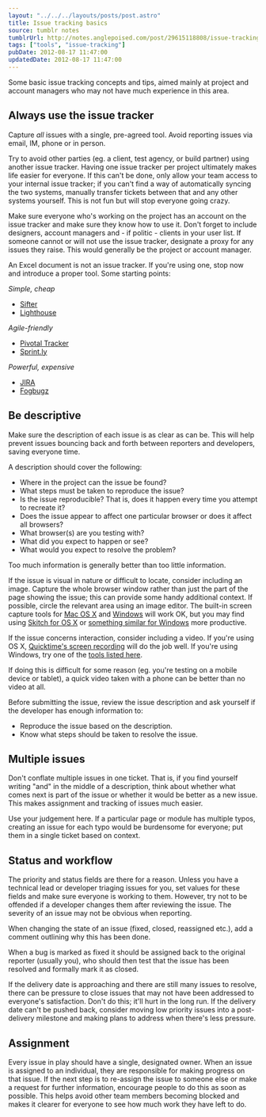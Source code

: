 ```yaml
---
layout: "../../../layouts/posts/post.astro"
title: Issue tracking basics
source: tumblr notes
tumblrUrl: http://notes.anglepoised.com/post/29615118808/issue-tracking-basics
tags: ["tools", "issue-tracking"]
pubDate: 2012-08-17 11:47:00
updatedDate: 2012-08-17 11:47:00
---
```


Some basic issue tracking concepts and tips, aimed mainly at project and account managers who may not have much experience in this area.

## Always use the issue tracker

Capture _all_ issues with a single, pre-agreed tool. Avoid reporting issues via email, IM, phone or in person.

Try to avoid other parties (eg. a client, test agency, or build partner) using another issue tracker. Having one issue tracker per project ultimately makes life easier for everyone. If this can't be done, only allow your team access to your internal issue tracker; if you can't find a way of automatically syncing the two systems, manually transfer tickets between that and any other systems yourself. This is not fun but will stop everyone going crazy.

Make sure everyone who's working on the project has an account on the issue tracker and make sure they know how to use it. Don't forget to include designers, account managers and - if politic - clients in your user list. If someone cannot or will not use the issue tracker, designate a proxy for any issues they raise. This would generally be the project or account manager.

An Excel document is not an issue tracker. If you're using one, stop now and introduce a proper tool. Some starting points:

_Simple, cheap_

- [Sifter](https://sifterapp.com/)
- [Lighthouse](http://lighthouseapp.com/)

_Agile-friendly_

- [Pivotal Tracker](http://www.pivotaltracker.com/)
- [Sprint.ly](https://sprint.ly/)

_Powerful, expensive_

- [JIRA](http://www.atlassian.com/software/jira/)
- [Fogbugz](http://www.fogcreek.com/fogbugz/)

## Be descriptive

Make sure the description of each issue is as clear as can be. This will help prevent issues bouncing back and forth between reporters and developers, saving everyone time.

A description should cover the following:

- Where in the project can the issue be found?
- What steps must be taken to reproduce the issue?
- Is the issue reproducible? That is, does it happen every time you attempt to recreate it?
- Does the issue appear to affect one particular browser or does it affect all browsers?
- What browser(s) are you testing with?
- What did you expect to happen or see?
- What would you expect to resolve the problem?

Too much information is generally better than too little information.

If the issue is visual in nature or difficult to locate, consider including an image. Capture the whole browser window rather than just the part of the page showing the issue; this can provide some handy additional context. If possible, circle the relevant area using an image editor. The built-in screen capture tools for [Mac OS X](http://guides.macrumors.com/Taking_Screenshots_in_Mac_OS_X) and [Windows](http://windows.about.com/od/windowsforbeginners/ht/screencap.htm) will work OK, but you may find using [Skitch for OS X](http://skitch.com/) or [something similar for Windows](http://windows.about.com/od/windowsforbeginners/ht/screencap.htm) more productive.

If the issue concerns interaction, consider including a video. If you're using OS X, [Quicktime's screen recording](http://www.macobserver.com/tmo/article/os_x_lion_screen_recording_in_quicktime_x/) will do the job well. If you're using Windows, try one of the [tools listed here](http://lifehacker.com/5839047/five-best-screencasting-or-screen-recording-tools).

If doing this is difficult for some reason (eg. you're testing on a mobile device or tablet), a quick video taken with a phone can be better than no video at all.

Before submitting the issue, review the issue description and ask yourself if the developer has enough information to:

- Reproduce the issue based on the description.
- Know what steps should be taken to resolve the issue.

## Multiple issues

Don't conflate multiple issues in one ticket. That is, if you find yourself writing "and" in the middle of a description, think about whether what comes next is part of the issue or whether it would be better as a new issue. This makes assignment and tracking of issues much easier.

Use your judgement here. If a particular page or module has multiple typos, creating an issue for each typo would be burdensome for everyone; put them in a single ticket based on context.

## Status and workflow

The priority and status fields are there for a reason. Unless you have a technical lead or developer triaging issues for you, set values for these fields and make sure everyone is working to them. However, try not to be offended if a developer changes them after reviewing the issue. The severity of an issue may not be obvious when reporting.

When changing the state of an issue (fixed, closed, reassigned etc.), add a comment outlining why this has been done.

When a bug is marked as fixed it should be assigned back to the original reporter (usually you), who should then test that the issue has been resolved and formally mark it as closed.

If the delivery date is approaching and there are still many issues to resolve, there can be pressure to close issues that may not have been addressed to everyone's satisfaction. Don't do this; it'll hurt in the long run. If the delivery date can't be pushed back, consider moving low priority issues into a post-delivery milestone and making plans to address when there's less pressure.

## Assignment

Every issue in play should have a single, designated owner. When an issue is assigned to an individual, they are responsible for making progress on that issue. If the next step is to re-assign the issue to someone else or make a request for further information, encourage people to do this as soon as possible. This helps avoid other team members becoming blocked and makes it clearer for everyone to see how much work they have left to do.
